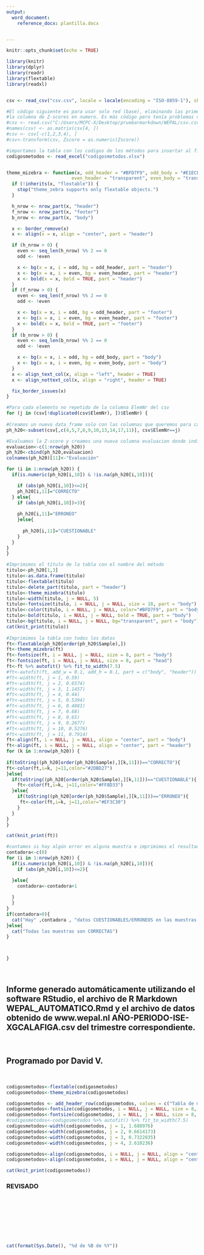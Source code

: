 ---
output:
  word_document:
    reference_docx: plantilla.docx


---

```{r setup, message=FALSE,include=FALSE}
knitr::opts_chunk$set(echo = TRUE)

```

```{r export, echo=FALSE, message=FALSE, results='asis',include=FALSE}

library(knitr)
library(dplyr)
library(readr)
library(flextable)
library(readxl)


csv <- read_csv("csv.csv", locale = locale(encoding = "ISO-8859-1"), skip = 3)

#El código siguiente es para usar solo red (base), eliminando las primeras 4 filas, cambiando el título y convertir
#la columna de Z-scores en numero. Es más código pero tenía problemas con la codificación del carácter u de um/kg
#csv <- read.csv("C:/Users/MCPC-X/Desktop/pruebarmarkdown/WEPAL/csv.csv", header=FALSE)1
#names(csv) <- as.matrix(csv[4, ])
#csv <- csv[-c(1,2,3,4), ]
#csv<-transform(csv, Zscore = as.numeric(Zscore))

#importamos la tabla con los codigos de los métodos para insertar al final
codigosmetodos <- read_excel("codigosmetodos.xlsx")


theme_mizebra <- function(x, odd_header = "#BFD7F9", odd_body = "#E1ECFB",
                        even_header = "transparent", even_body = "transparent") {
  if (!inherits(x, "flextable")) {
    stop("theme_zebra supports only flextable objects.")
  }

  h_nrow <- nrow_part(x, "header")
  f_nrow <- nrow_part(x, "footer")
  b_nrow <- nrow_part(x, "body")

  x <- border_remove(x)
  x <- align(x = x, align = "center", part = "header")

  if (h_nrow > 0) {
    even <- seq_len(h_nrow) %% 2 == 0
    odd <- !even

    x <- bg(x = x, i = odd, bg = odd_header, part = "header")
    x <- bg(x = x, i = even, bg = even_header, part = "header")
    x <- bold(x = x, bold = TRUE, part = "header")
  }
  if (f_nrow > 0) {
    even <- seq_len(f_nrow) %% 2 == 0
    odd <- !even

    x <- bg(x = x, i = odd, bg = odd_header, part = "footer")
    x <- bg(x = x, i = even, bg = even_header, part = "footer")
    x <- bold(x = x, bold = TRUE, part = "footer")
  }
  if (b_nrow > 0) {
    even <- seq_len(b_nrow) %% 2 == 0
    odd <- !even

    x <- bg(x = x, i = odd, bg = odd_body, part = "body")
    x <- bg(x = x, i = even, bg = even_body, part = "body")
  }
  x <- align_text_col(x, align = "left", header = TRUE)
  x <- align_nottext_col(x, align = "right", header = TRUE)

  fix_border_issues(x)
}

```


```{r pH, echo=FALSE, message=FALSE, results='asis'}

#Para cada elemento no repetido de la columna ElemNr del csv
for (j in (csv[!duplicated(csv$ElemNr), ])$ElemNr) {
  
#Creamos un nuevo data_frame solo con las columnas que queremos para cada ElemNr
ph_h20<-subset(csv[,c(4,5,7,8,9,10,13,14,17,11)], csv$ElemNr==j)

#Evaluamos la Z-score y creamos una nueva columna evaluacion donde indicamos el resultado de la evaluación, luego cambiamos el nombre de la columna por Evaluación para que no de problemas el acento como nombre de variable en el paso previo
evaluacion<-c(1:nrow(ph_h20))
ph_h20<-cbind(ph_h20,evaluacion)
colnames(ph_h20)[11]<-"Evaluación"

for (i in 1:nrow(ph_h20)) {
  if(is.numeric(ph_h20[i,10]) & !is.na(ph_h20[i,10])){

    if (abs(ph_h20[i,10])<=2){
    ph_h20[i,11]="CORRECTO"
  } else{
    if (abs(ph_h20[i,10])>3){
    
    ph_h20[i,11]="ERRONEO"
    }else{
      
      ph_h20[i,11]="CUESTIONABLE"
    }
  }
}
}   

#Imprimimos el título de la tabla con el nombre del método
titulo<-ph_h20[1,3]
titulo<-as.data.frame(titulo)
titulo<-flextable(titulo)
titulo<-delete_part(titulo, part = "header")
titulo<-theme_mizebra(titulo)
titulo<-width(titulo, j = NULL, 5)
titulo<-fontsize(titulo, i = NULL, j = NULL, size = 18, part = "body")
titulo<-color(titulo, i = NULL, j = NULL, color="#BFD7F9", part = "body")
titulo<-bold(titulo, i = NULL, j = NULL, bold = TRUE, part = "body")
titulo<-bg(titulo, i = NULL, j = NULL, bg="transparent", part = "body")
cat(knit_print(titulo))
  
#Imprimimos la tabla con todos los datos
ft<-flextable(ph_h20[order(ph_h20$Sample),])
ft<-theme_mizebra(ft)
ft<-fontsize(ft, i = NULL, j = NULL, size = 8, part = "body")
ft<-fontsize(ft, i = NULL, j = NULL, size = 8, part = "head")
ft<-ft %>% autofit() %>% fit_to_width(7.5)
#ft<-autofit(ft, add_w = 0.1, add_h = 0.1, part = c("body", "header"))
#ft<-width(ft, j = 1, 0.59)
#ft<-width(ft, j = 2, 0.6574)
#ft<-width(ft, j = 3, 1.1457)
#ft<-width(ft, j = 4, 0.44)
#ft<-width(ft, j = 5, 0.5394)
#ft<-width(ft, j = 6, 0.4881)
#ft<-width(ft, j = 7, 0.68)
#ft<-width(ft, j = 8, 0.65)
#ft<-width(ft, j = 9, 0.2677)
#ft<-width(ft, j = 10, 0.5276)
#ft<-width(ft, j = 11, 0.7914)
ft<-align(ft, i = NULL, j = NULL, align = "center", part = "body")
ft<-align(ft, i = NULL, j = NULL, align = "center", part = "header")
for (k in 1:nrow(ph_h20)) {
  
if(toString((ph_h20[order(ph_h20$Sample),][k,11]))=="CORRECTO"){
ft<-color(ft,i=k, j=11,color="#2DBD27")
}else{
  if(toString((ph_h20[order(ph_h20$Sample),][k,11]))=="CUESTIONABLE"){
    ft<-color(ft,i=k, j=11,color="#FF8D33")
  }else{
    if(toString((ph_h20[order(ph_h20$Sample),][k,11]))=="ERRONEO"){
     ft<-color(ft,i=k, j=11,color="#EF3C30") 
    }
  }
}
}

cat(knit_print(ft))

#contamos si hay algún error en alguna muestra e imprimimos el resultado
contadora<-c(0)
for (i in 1:nrow(ph_h20)) {
  if(is.numeric(ph_h20[i,10]) & !is.na(ph_h20[i,10])){
    if (abs(ph_h20[i,10])<=2){

  }else{
    contadora<-contadora+1
    
  }
  }
}
if(contadora>0){
  cat("Hay" ,contadora , "datos CUESTIONABLES/ERRONEOS en las muestras ")
}else{
  cat("Todas las muestras son CORRECTAS")
}



}

```


<br>

## Informe generado automáticamente utilizando el software RStudio, el archivo de R Markdown WEPAL_AUTOMATICO.Rmd y el archivo de datos obtenido de www.wepal.nl AÑO-PERIODO-ISE-XGCALAFIGA.csv del trimestre correspondiente.

<br>

## Programado por David V.

<br>
```{r codigometodo, echo=FALSE, message=FALSE, results='asis'}
codigosmetodos<-flextable(codigosmetodos)
codigosmetodos<-theme_mizebra(codigosmetodos)

codigosmetodos <- add_header_row(codigosmetodos, values = c("Tabla de métodos"), colwidths = c(4))
codigosmetodos<-fontsize(codigosmetodos, i = NULL, j = NULL, size = 8, part = "body")
codigosmetodos<-fontsize(codigosmetodos, i = NULL, j = NULL, size = 8, part = "head")
#codigosmetodos<-codigosmetodos %>% autofit() %>% fit_to_width(7.5)
codigosmetodos<-width(codigosmetodos, j = 1, 1.688976)
codigosmetodos<-width(codigosmetodos, j = 2, 0.6614173)
codigosmetodos<-width(codigosmetodos, j = 3, 0.7322835)
codigosmetodos<-width(codigosmetodos, j = 4, 3.610236)

codigosmetodos<-align(codigosmetodos, i = NULL, j = NULL, align = "center", part = "body")
codigosmetodos<-align(codigosmetodos, i = NULL, j = NULL, align = "center", part = "header")

cat(knit_print(codigosmetodos))

```


### REVISADO

<br>

<br>

<br>

<br>


```{r fecha, echo=FALSE, message=FALSE, results='asis'}
cat(format(Sys.Date(), "%d de %B de %Y"))
```

